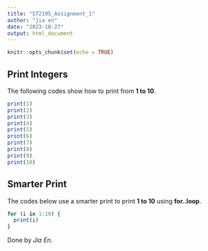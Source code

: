```yaml
---
title: "ST2195_Assignment_1"
author: "jia en"
date: "2023-10-27"
output: html_document
---
```


```r
knitr::opts_chunk$set(echo = TRUE)
```

## Print Integers

The following codes show how to print from **1 to 10**.

```r
print(1)
print(2)
print(3)
print(4)
print(5)
print(6)
print(7)
print(8)
print(9)
print(10)
```

## Smarter Print

The codes below use a smarter print to print **1 to 10** using **for..loop**. 

```r
for (i in 1:10) { 
  print(i)
}
```

Done by *Jia En*. 